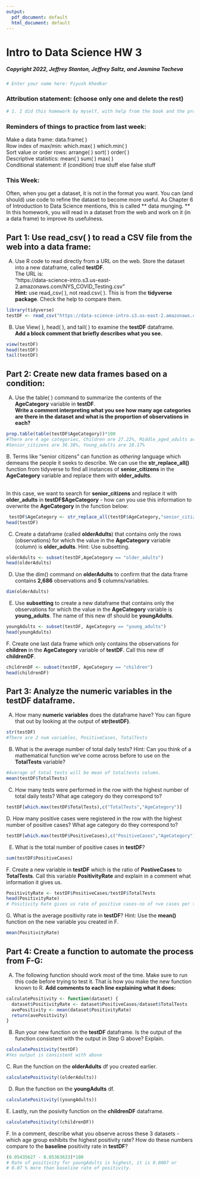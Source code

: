 ```yaml
---
output:
  pdf_document: default
  html_document: default
---
```


# Intro to Data Science HW 3

##### Copyright 2022, Jeffrey Stanton, Jeffrey Saltz, and Jasmina Tacheva

```r
# Enter your name here: Piyush Khedkar
```

### Attribution statement: (choose only one and delete the rest)

```r
# 1. I did this homework by myself, with help from the book and the professor.
```

### Reminders of things to practice from last week: 
Make a data frame:		data.frame( ) <br>
Row index of max/min:	which.max( )  which.min( )<br>
Sort value or order rows: arrange( )	sort( )   order( )<br>
Descriptive statistics: 	mean( ) sum( ) max( ) <br>
Conditional statement:	if (condition)  true stuff  else  false stuff <br>

### This Week: 
Often, when you get a dataset, it is not in the format you want. You can (and should) use code to refine the dataset to become more useful. As Chapter 6 of Introduction to Data Science mentions, this is called ** data munging. ** In this homework, you will read in a dataset from the web and work on it (in a data frame) to improve its usefulness.

## Part 1: Use read_csv( ) to read a CSV file from the web into a data frame:

A.	Use R code to read directly from a URL on the web. Store the dataset into a new dataframe, called **testDF**. <br>
The URL is:    <br>
"https://data-science-intro.s3.us-east-2.amazonaws.com/NYS_COVID_Testing.csv" <br>
**Hint:** use read_csv( ), not read.csv( ). This is from the **tidyverse package**. Check the help to compare them.

```r
library(tidyverse)
testDF <- read_csv("https://data-science-intro.s3.us-east-2.amazonaws.com/NYS_COVID_Testing.csv")
```

B.	Use View( ), head( ), and tail( ) to examine the **testDF** dataframe. <br>
**Add a block comment that briefly describes what you see.**

```r
view(testDF)
head(testDF)
tail(testDF)
```

## Part 2: Create new data frames based on a condition:

A.	Use the table( ) command to summarize the contents of the **AgeCategory** variable in **testDF**. <br>
**Write a comment interpreting what you see   how many age categories are there in the dataset and what is the proportion of observations in each?**

```r
prop.table(table(testDF$AgeCategory))*100
#There are 4 age categories, Children are 27.22%, Middle_aged_adults are 18.21%
#Senior_citizens are 36.38%, Young_adults are 18.17%
```

B. Terms like "senior citizens" can function as *othering* language which demeans the people it seeks to describe. We can use the **str_replace_all()** function from tidyverse to find all instances of **senior_citizens** in the **AgeCategory** variable and replace them with **older_adults**. 

 <br>
In this case, we want to search for **senior_citizens** and replace it with **older_adults** in **testDF$AgeCategory** - how can you use this information to overwrite the **AgeCategory** in the function below:

```r
 testDF$AgeCategory <- str_replace_all(testDF$AgeCategory,"senior_citizens", "older_adults")
head(testDF)
```

C.	Create a dataframe (called **olderAdults**) that contains only the rows (observations) for which the value in the **AgeCategory** variable (column) is **older_adults**. Hint: Use subsetting.

```r
olderAdults <- subset(testDF,AgeCategory == "older_adults")
head(olderAdults)
```

D.	Use the dim() command on **olderAdults** to confirm that the data frame contains **2,686** observations and **5** columns/variables.

```r
dim(olderAdults)
```

E.	Use **subsetting** to create a new dataframe that contains only the observations for which the value in the **AgeCategory** variable is **young_adults**. The name of this new df should be **youngAdults**.

```r
youngAdults <- subset(testDF, AgeCategory == "young_adults")
head(youngAdults)
```

F. Create one last data frame which only contains the observations for **children** in the **AgeCategory** variable of **testDF**. Call this new df **childrenDF**.

```r
childrenDF <- subset(testDF, AgeCategory == "children")
head(childrenDF)
```

## Part 3: Analyze the numeric variables in the **testDF** dataframe.

A.	How many **numeric variables** does the dataframe have? You can figure that out by looking at the output of **str(testDF)**. 

```r
str(testDF)
#There are 2 num variables, PositiveCases, TotalTests
```

B.	What is the average number of total daily tests? Hint: Can you think of a mathematical function we've come across before to use on the **TotalTests** variable?

```r
#Average of total tests will be mean of totaltests column.
mean(testDF$TotalTests)
```

C.	How many tests were performed in the row with the highest number of total daily tests? What age category do they correspond to? 

```r
testDF[which.max(testDF$TotalTests),c("TotalTests","AgeCategory")]
```

D. How many positive cases were registered in the row with the highest number of positive cases? What age category do they correspond to?

```r
testDF[which.max(testDF$PositiveCases),c("PositiveCases","AgeCategory")]
```

E.	What is the total number of positive cases in **testDF**?

```r
sum(testDF$PositiveCases)
```

F. Create a new variable in **testDF** which is the ratio of **PostiveCases** to **TotalTests**. Call this variable **PositivityRate** and explain in a comment what information it gives us.

```r
PositivityRate <- testDF$PositiveCases/testDF$TotalTests
head(PositivityRate)
# Positivity Rate gives us rate of positive cases-no of +ve cases per total tests
```

G. What is the average positivity rate in **testDF**? Hint: Use the **mean()** function on the new variable you created in F.

```r
mean(PositivityRate)
```

## Part 4:  Create a function to automate the process from F-G:

A.	The following function should work most of the time. Make sure to run this code before trying to test it. That is how you make the new function known to R. **Add comments to each line explaining what it does:**

```r
calculatePositivity <- function(dataset) {
  dataset$PositivityRate <- dataset$PositiveCases/dataset$TotalTests
  avePositivity <- mean(dataset$PositivityRate)
  return(avePositivity)
}
```

B.	Run your new function on the **testDF** dataframe. Is the output of the function consistent with the output in Step G above? Explain.

```r
calculatePositivity(testDF)
#Yes output is consistent with above
```

C. Run the function on the **olderAdults** df you created earlier.

```r
calculatePositivity((olderAdults))
```

D.	Run the function on the **youngAdults** df.

```r
calculatePositivity((youngAdults))
```

E. Lastly, run the posivity function on the **childrenDF** dataframe.

```r
calculatePositivity((childrenDF))
```

F. In a comment, describe what you observe across these 3 datasets - which age group exhibits the highest positivity rate? How do these numbers compare to the **baseline** positivity rate in **testDF**?

```r
(0.05435627 - 0.05363633)*100
# Rate of positivity for youngAdults is highest, it is 0.0007 or
# 0.07 % more than baseline rate of positivity.
```


